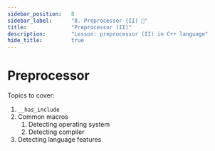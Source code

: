 ```yaml
---
sidebar_position:	8
sidebar_label:		"8. Preprocessor (II) 🚧"
title:				"Preprocessor (II)"
description:		"Lesson: preprocessor (II) in C++ language"
hide_title:			true
---
```



<NotFinished />

# Preprocessor

Topics to cover:

1. `__has_include`
2. Common macros
	1. Detecting operating system
	2. Detecting compiler
3. Detecting language features


